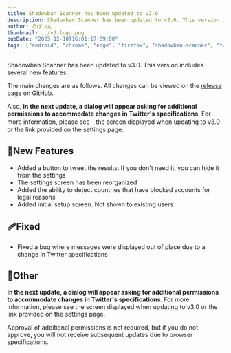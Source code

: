 ```yaml
---
title: Shadowban Scanner has been updated to v3.0
description: Shadowban Scanner has been updated to v3.0. This version includes several new features.
author: ろぼいん
thumbnail: ../v3-logo.png
pubDate: "2023-12-10T16:01:17+09:00"
tags: ["android", "chrome", "edge", "firefox", "shadowban-scanner", "twitter", "extension"]
---
```



Shadowban Scanner has been updated to v3.0. This version includes several new features.

The main changes are as follows. All changes can be viewed on the [release page](https://github.com/Robot-Inventor/shadowban-scanner/releases/tag/v3.0.0) on GitHub.

Also, **in the next update, a dialog will appear asking for additional permissions to accommodate changes in Twitter's specifications**. For more information, please see　the screen displayed when updating to v3.0 or the link provided on the settings page.

## 🎉New Features

- Added a button to tweet the results. If you don't need it, you can hide it from the settings
- The settings screen has been reorganized
- Added the ability to detect countries that have blocked accounts for legal reasons
- Added initial setup screen. Not shown to existing users

## 🩹Fixed

- Fixed a bug where messages were displayed out of place due to a change in Twitter specifications

## 📝Other

**In the next update, a dialog will appear asking for additional permissions to accommodate changes in Twitter's specifications**. For more information, please see the screen displayed when updating to v3.0 or the link provided on the settings page.

Approval of additional permissions is not required, but if you do not approve, you will not receive subsequent updates due to browser specifications.

<WhatIsShadowbanScannerEn />
